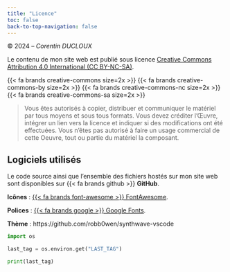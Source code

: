 ```yaml
---
title: "Licence"
toc: false
back-to-top-navigation: false
---
```


&#169; 2024 -- *Corentin DUCLOUX*   

Le contenu de mon site web est publié sous licence [Creative Commons Attribution 4.0 International (CC BY-NC-SA)](https://creativecommons.org/licenses/by-nc-sa/4.0/).

{{< fa brands creative-commons size=2x >}} {{< fa brands creative-commons-by size=2x >}} {{< fa brands creative-commons-nc size=2x >}} {{< fa brands creative-commons-sa size=2x >}}

> Vous êtes autorisés à copier, distribuer et communiquer le matériel par tous moyens et sous tous formats. Vous devez créditer l'Œuvre, intégrer un lien vers la licence et indiquer si des modifications ont été effectuées. Vous n'êtes pas autorisé à faire un usage commercial de cette Oeuvre, tout ou partie du matériel la composant. 

## Logiciels utilisés

Le code source ainsi que l'ensemble des fichiers hostés sur mon site web sont disponibles sur {{< fa brands github >}} **GitHub**.

**Icônes** : [{{< fa brands font-awesome >}} FontAwesome](https://fontawesome.com/).

**Polices** : [{{< fa brands google >}} Google Fonts](https://fonts.google.com/).

**Thème** : https://github.com/robb0wen/synthwave-vscode

```python
import os

last_tag = os.environ.get("LAST_TAG")

print(last_tag)
```